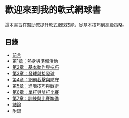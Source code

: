 # 歡迎來到我的軟式網球書

這本書旨在幫助您提升軟式網球技能，從基本技巧到高級策略。

## 目錄

- [前言](Preface/index)
- [第1章：熱身與準備活動](Chapter1-WarmUpAndPreparation/index)
- [第2章：基本動作與技巧](Chapter2-BasicTechniques/index)
- [第3章：發球與接發球](Chapter3-ServingAndReceiving/index)
- [第4章：網前截擊與防守](Chapter4-VolleyAndDefense/index)
- [第5章：進階技巧與戰術](Chapter5-AdvancedTechniquesAndTactics/index)
- [第6章：單打與雙打比賽](Chapter6-SinglesAndDoublesPlay/index)
- [第7章：訓練與比賽準備](Chapter7-TrainingAndMatchPreparation/index)
- [結論](Conclusion/index)
- [附錄](Appendix/index)

